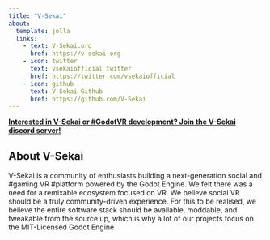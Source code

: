 ```yaml
---
title: "V-Sekai"
about:
  template: jolla
  links:
    - text: V-Sekai.org
      href: https://v-sekai.org
    - icon: twitter
      text: vsekaiofficial twitter
      href: https://twitter.com/vsekaiofficial
    - icon: github
      text: V-Sekai Github
      href: https://github.com/V-Sekai
---
```


**[Interested in V-Sekai or #GodotVR development? Join the V-Sekai discord server!](https://discord.gg/7BQDHesck8)**

## About V-Sekai

V-Sekai is a community of enthusiasts building a next-generation social and #gaming VR #platform powered by the Godot Engine. We felt there was a need for a remixable ecosystem focused on VR. We believe social VR should be a truly community-driven experience. For this to be realised, we believe the entire software stack should be available, moddable, and tweakable from the source up, which is why a lot of our projects focus on the MIT-Licensed Godot Engine

